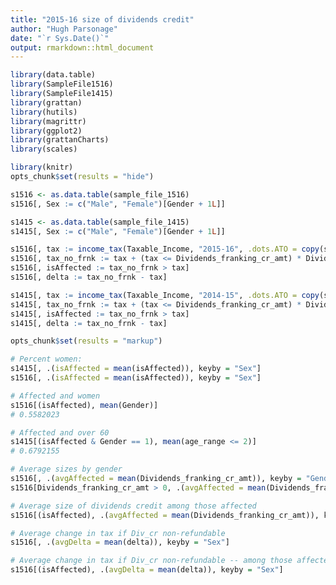 ```yaml
---
title: "2015-16 size of dividends credit"
author: "Hugh Parsonage"
date: "`r Sys.Date()`"
output: rmarkdown::html_document
---
```



```r
library(data.table)
library(SampleFile1516)
library(SampleFile1415)
library(grattan)
library(hutils)
library(magrittr)
library(ggplot2)
library(grattanCharts)
library(scales)
```

```r
library(knitr)
opts_chunk$set(results = "hide")
```

```r
s1516 <- as.data.table(sample_file_1516)
s1516[, Sex := c("Male", "Female")[Gender + 1L]]
```

```r
s1415 <- as.data.table(sample_file_1415)
s1415[, Sex := c("Male", "Female")[Gender + 1L]]
```



```r
s1516[, tax := income_tax(Taxable_Income, "2015-16", .dots.ATO = copy(s1516))]
s1516[, tax_no_frnk := tax + (tax <= Dividends_franking_cr_amt) * Dividends_franking_cr_amt]
s1516[, isAffected := tax_no_frnk > tax]
s1516[, delta := tax_no_frnk - tax]

s1415[, tax := income_tax(Taxable_Income, "2014-15", .dots.ATO = copy(s1415))]
s1415[, tax_no_frnk := tax + (tax <= Dividends_franking_cr_amt) * Dividends_franking_cr_amt]
s1415[, isAffected := tax_no_frnk > tax]
s1415[, delta := tax_no_frnk - tax]
```

```r
opts_chunk$set(results = "markup")
```

```r

# Percent women:
s1415[, .(isAffected = mean(isAffected)), keyby = "Sex"]
s1516[, .(isAffected = mean(isAffected)), keyby = "Sex"]
```

```r
# Affected and women
s1516[(isAffected), mean(Gender)]
# 0.5582023

# Affected and over 60
s1415[(isAffected & Gender == 1), mean(age_range <= 2)]
# 0.6792155
```

```r
# Average sizes by gender
s1516[, .(avgAffected = mean(Dividends_franking_cr_amt)), keyby = "Gender"]
s1516[Dividends_franking_cr_amt > 0, .(avgAffected = mean(Dividends_franking_cr_amt)), keyby = "Gender"]

# Average size of dividends credit among those affected
s1516[(isAffected), .(avgAffected = mean(Dividends_franking_cr_amt)), keyby = "Gender"]
```

```r
# Average change in tax if Div_cr non-refundable
s1516[, .(avgDelta = mean(delta)), keyby = "Sex"]

# Average change in tax if Div_cr non-refundable -- among those affected
s1516[(isAffected), .(avgDelta = mean(delta)), keyby = "Sex"]
```
